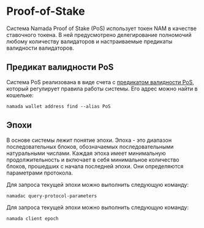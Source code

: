 # Proof-of-Stake

Система Namada Proof of Stake (PoS) использует токен NAM в качестве ставочного токена. В ней предусмотрено делегирование полномочий любому количеству валидаторов и настраиваемые предикаты валидности валидаторов.

## Предикат валидности PoS

Система PoS реализована в виде счета с [предикатом валидности PoS,](https://github.com/anoma/namada/blob/main/shared/src/ledger/pos/vp.rs) который регулирует правила работы системы. Его адрес можно найти в кошельке:

```shell copy
namada wallet address find --alias PoS
```

## Эпохи

В основе системы лежит понятие эпохи. Эпоха - это диапазон последовательных блоков, обозначаемых последовательными натуральными числами. Каждая эпоха имеет минимальную продолжительность и включает в себя минимальное количество блоков, прошедших с начала последней эпохи. Они определяются параметрами протокола.

Для запроса текущей эпохи можно выполнить следующую команду:

```shell copy
namadac query-protocol-parameters
```

Для запроса текущей эпохи можно выполнить следующую команду:

```shell copy
namada client epoch
```